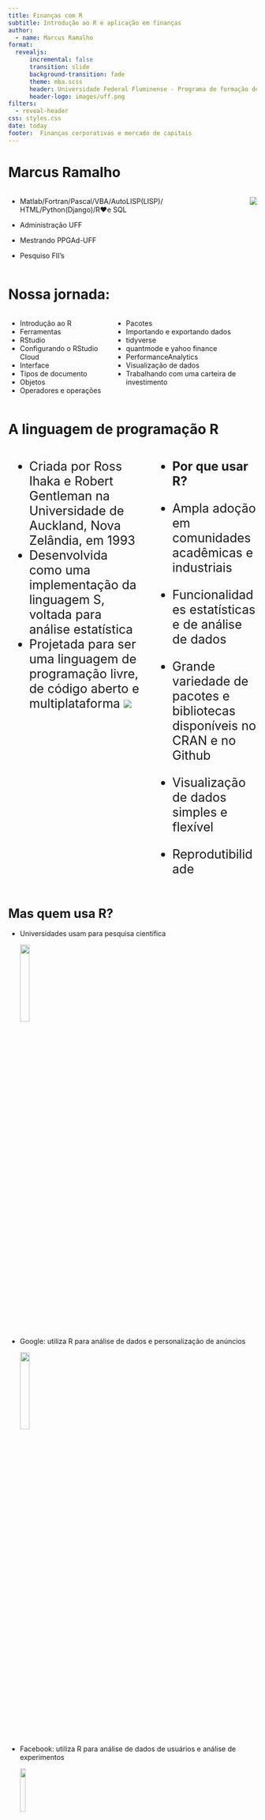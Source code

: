 ```yaml
---
title: Finanças com R
subtitle: Introdução ao R e aplicação em finanças
author:
  - name: Marcus Ramalho
format:
  revealjs:
      incremental: false
      transition: slide
      background-transition: fade
      theme: mba.scss
      header: Universidade Federal Fluminense - Programa de formação de executivos
      header-logo: images/uff.png
filters:
  - reveal-header
css: styles.css
date: today
footer:  Finanças corporativas e mercado de capitais
---
```


# Marcus Ramalho

::: columns
::: column
-   Matlab/Fortran/Pascal/VBA/AutoLISP(LISP)/
    HTML/Python(Django)/R❤️e SQL

-   Administração UFF

-   Mestrando PPGAd-UFF

-   Pesquiso FII's
:::

::: column
![](images/paste-1.png)
:::
:::

# Nossa jornada:

::: columns
::: {.column}
-   Introdução ao R
-   Ferramentas
-   RStudio
-   Configurando o RStudio Cloud
-   Interface
-   Tipos de documento
-   Objetos
-   Operadores e operações
:::

::: {.column}
-   Pacotes
-   Importando e exportando dados
-   tidyverse
-   quantmode e yahoo finance
-   PerformanceAnalytics
-   Visualização de dados
-   Trabalhando com uma carteira de investimento
:::
:::

# A linguagem de programação R 

::: columns
::: {.column style="font-size: 25px"}

-   Criada por Ross Ihaka e Robert Gentleman na Universidade de Auckland, Nova Zelândia, em 1993
-   Desenvolvida como uma implementação da linguagem S, voltada para análise estatística
-   Projetada para ser uma linguagem de programação livre, de código aberto e multiplataforma
![](https://uploads.cosx.org/2012/05/Ihaka-Gentleman.jpg)
:::

::: {.column style="font-size: 25px"}
-   **Por que usar R?**

-   Ampla adoção em comunidades acadêmicas e industriais

-   Funcionalidades estatísticas e de análise de dados

-   Grande variedade de pacotes e bibliotecas disponíveis no CRAN e no Github

-   Visualização de dados simples e flexível

-   Reprodutibilidade


:::
:::

# Mas quem usa R? {style="font-size:25px"}

-   Universidades usam para pesquisa científica

    ![](https://media.tenor.com/9ItR8nSuxE0AAAAC/thumbs-up-computer.gif){width="20%"}

-   Google: utiliza R para análise de dados e personalização de anúncios

    ![](https://media.tenor.com/DJUPce9V1WMAAAAC/google-logo.gif){width="20%"}

-   Facebook: utiliza R para análise de dados de usuários e análise de experimentos

    ![](https://media.tenor.com/O_Xz04m4F4AAAAAd/mark-zuckerberg-facebook.gif){width="15%"}

# Ferramentas {style="font-size: 25px"}

::: panel-tabset
## Rstudio

É o ambiente mais usado pela comunidade

![](https://www.rstudio.com/assets/img/og/rstudio-og-fb-1.jpg){width="80%"}

## RStudio Cloud

![](https://www.softcrylic.com/wp-content/uploads/2019/05/rstudio-cloud-the-perfect-environment-to-teach-r-programming-language-featured-img.jpg){width="80%"}

## VSCode

![](https://i.pinimg.com/originals/69/b1/38/69b1383bea713ea5648cb007e15a35b7.png){width="80%"}
:::

# RStudio, seu melhor amigo {style="font-size:20px"}

-   Interface amigável

    ![](https://media.tenor.com/yiVNLvmXTb0AAAAj/1979-joe-leads-efforts.gif){width="10%"}

-   Você não precisa ser programador pra usar

    ![](https://media.tenor.com/lNtmoshuUI8AAAAi/bahroo-hacker.gif){width="10%"}

-   Ele te da dicas e te ajuda a encontrar erros

    ![](https://media.tenor.com/zjMfbvji8FAAAAAi/%25E5%258A%25A9%25E3%2581%2591%25E3%2581%25A6-%25E3%2583%2598%25E3%2583%25AB%25E3%2583%2597.gif){width="10%"}

-   Ele te faz passar raiva, mas geralmente o problema está entre a cadeira e o PC

    ![](https://media.tenor.com/iHgOa-519TkAAAAM/angry-angry-panda.gif)

# Baixando o Rstudio - posit.co/download {style="font-size:15px"}

<div>

<iframe src="https://posit.co/" width="1800" height="550">

</iframe>

</div>

# Configurando o RStudio Cloud {style="font-size:15px"}

-   Crie uma conta na posit cloud : [posit.cloud](https://posit.cloud/login?code=pRbFSqzFHAiBuJeAOFPm9qEFiIbKzT) ☁️

-   Crie um projeto

![](https://i.pinimg.com/originals/64/b5/85/64b5854a0264f215c7e425fd954ab98a.png){width="60%"}

# Vamos explorar o RStudio {style="font-size:25px"}

-   Elementos da interface

-   Tipos de documentos: r script; MD; RMD; QMD

![](https://media.tenor.com/7F2M-UN_d0sAAAAC/swinging-by-im-here.gif)

# Objetos {style="font-size:25px"}

-   Os objetos são elementos fundamentais para armazenar e manipular dados.

-   Eles podem conter diferentes tipos de informações, como números, textos, vetores, matrizes, data frames, entre outros.

![](https://media.tenor.com/Jm6tMdRfgooAAAAi/%25E6%2583%258A%25E5%2596%259C%25E5%259C%25A8%25E9%2587%258C%25E9%259D%25A2-%25E7%25A4%25BC%25E7%2589%25A9.gif)

::: callout-note
## Atenção!!

Não confunda Objeto com variável, ela representa através de um nome um valor armazenado em uma unidade de memória do computador. Usamos ela para acessar o conteúdo dos nossos objetos.
:::

# Operadores {style="font-size:25px"}

**São eles que permitem realizar operações lógicas, aritiméticas e de atribuição**

\huge

```r
#| echo: true
#| message: false
#| eval: false


# Operadores Aritméticos
x <- 10 + 5 - 2
y <- 3 * x

# Operadores de Comparação
z <- x > y
z <- x < y

# Operadores Lógicos
resultado <- (x > 5) & (y < 10)
resultado <- (x > 5) | (y < 10)

# Operadores de Atribuição
nome <- "João"
nome="João"
nome=="João"

# Operadores de Indexação
vetor <- c(1, 2, 3)
elemento <- vetor[2]



```

\normalsize

# Variáveis

```r

#| echo: true
#| message: false
#| eval: false
# Variável numérica
num <- 10
print(class(num))  # Imprime "numeric"

# Variável de caractere (string)
char <- "Hello, world!"
print(class(char))  # Imprime "character"

# Vetor numérico
vetor_num <- c(1, 2, 3, 4, 5)
print(class(vetor_num))  # Imprime "numeric"

# Vetor de caracteres
vetor_char <- c("maçã", "banana", "laranja")
print(class(vetor_char))  # Imprime "character"

# Fator (variável categórica)
fator <- factor(c("sim", "não", "sim", "sim"))
print(class(fator))  # Imprime "factor"

# Lista
lista <- list(nome = "João", idade = 30, cidade = "São Paulo")
print(class(lista))  # Imprime "list"

# Matriz
matriz <- matrix(c(1, 2, 3, 4, 5, 6), nrow = 2, ncol = 3)
print(class(matriz))  # Imprime "matrix"

# Data frame
data_frame <- data.frame(nome = c("João", "Maria"), idade = c(30, 25))
print(class(data_frame))  # Imprime "data.frame"

# Vetor lógico (booleano)
vetor_logico <- c(TRUE, FALSE, TRUE)
print(class(vetor_logico))  # Imprime "logical"

# Data (tipo de data/hora)
data_hora <- Sys.time()
print(class(data_hora))  # Imprime "POSIXct" ou "POSIXt"

```

# Pacotes

::: columns
::: {.column style="font-size: 25px"}
![](https://media.tenor.com/fZ61hTnPKMYAAAAC/love-love-pack.gif)
:::

::: {.column style="font-size: 25px"}
-   Os pacotes são bibliotecas de código escritas por desenvolvedores e comunidade do R.
-   Fornecem recursos adicionais que expandem as capacidades do R.
-   Permitem realizar análises estatísticas, visualizações de dados, aprendizado de máquina e muito mais.
:::
:::

# Por que usar pacotes? {style="font-size:25px"}

::: columns
::: {.column style="font-size: 25px"}
-   Os pacotes oferecem funcionalidades especializadas, otimizadas e testadas para tarefas específicas.
-   Permitem economizar tempo e esforço, aproveitando códigos e algoritmos já implementados.
-   A comunidade do R contribui com uma ampla variedade de pacotes, garantindo opções para diferentes áreas de aplicação.
:::

::: {.column style="font-size: 25px"}
![](https://media.tenor.com/8rDz-phclxUAAAAC/eu-quero.gif){width="80%"}
:::
:::

# Como usar? {style="font-size:25px"}

Você pode instalar e carregar pela interface ou...

```r
#| eval: false
#| echo: true
# Instalação de um pacote
install.packages("ggplot2")

# Carregamento de um pacote
library(ggplot2)

# Utilização de uma função do pacote
ggplot2::qplot(x, y, data = df)

```

# Importando dados {style="font-size:25px"}

É possível importar arquivos usando a interface ou comandos usando alguns pacotes

```r
#| eval: false
#| echo: true


library(readr)
dados_csv <- read_csv("dados.csv")

library(readxl)
dados_excel <- read_excel("dados.xlsx")

library(rio)
import("dados.xlsx")

library(httr)
resposta <- GET("https://api.exemplo.com/dados")
dados_api <- content(resposta, "parsed")
```

# Tidyverse {style="font-size:25px"}

É um conjunto de pacotes do R projetados para facilitar a manipulação, visualização e análise de dados.

![](https://rviews.rstudio.com/post/2017-06-09-What-is-the-tidyverse_files/tidyverse1.png)

# Filosofia {style="font-size:25px"}

-   "Dados desarrumados" (messy data) são difíceis de trabalhar.

-   O tidyverse segue o princípio de "dados arrumados" (tidy data), que são estruturados de maneira consistente e organizada, isso permite trabalhar de forma programática com os pacotes do tidyverse.

    ![](https://d33wubrfki0l68.cloudfront.net/6f1ddb544fc5c69a2478e444ab8112fb0eea23f8/91adc/images/tidy-1.png)

-   Cada variável deve ter sua própria coluna

-   Cada observação deve ter sua prórpia linha

-   Cada valor deve ter sua própria célula

# Exemplo de aplicação do tidyverse {style="font-size:20px"}

\huge

```r
#| echo: true


library(tidyverse)

# Carregar o conjunto de dados "mpg"
data(mpg)

# Manipulação de dados usando dplyr
dados_filtrados <- mpg %>%
  filter(cyl == 4 & drv == "f") %>%
  select(manufacturer, model, hwy)

# Visualização usando ggplot2
ggplot(dados_filtrados, aes(x = manufacturer, y = hwy)) +
  geom_point() +
  labs(x = "Fabricante", y = "Consumo de combustível (mpg)")

```

\normalsize

# Dados de preço de ativos usando o pacote quantmode {style="font-size:20px"}

::: columns
::: {.column style="font-size: 20px"}
**Yahoo Finance:**

-   Uma das principais fontes de dados financeiros online.
-   Oferece uma ampla cobertura de ações, índices, moedas e dados financeiros de empresas.
-   O pacote quantmod utiliza a API(Interface de Programação de Aplicação)do Yahoo Finance para acessar esses dados.

**quantmod:**

-   Pacote do R para análise financeira.
-   Funcionalidades para obter series históricas de preço de ativos financeiros.
-   Amplamente utilizado por traders, analistas e pesquisadores financeiros.
:::

::: {.column style="font-size: 20px"}
```r
#| echo: true
#| message: false

library(quantmod)

ticker <- "^BVSP"
getSymbols(ticker, src = "yahoo")
(dados_precos <- BVSP$BVSP.Close)

```
:::
:::

# Performance analytics {style="font-size:20px"}

::: columns
::: {.column style="font-size: 20px"}
-   O pacote PerformanceAnalytics no R é uma ferramenta para análise de desempenho de investimentos e medidas de risco.
-   Vamos usar em conjunto com o quantmode para obter um grafico de retornos de um ativo por exemplo
:::

::: {.column style="font-size: 20px"}
```r
#| echo: true
#| message: false

library(PerformanceAnalytics)

# Baixando dados de preços históricos
getSymbols("^BVSP",
           from = "2023-04-30",
             to = "2023-06-02")

# Calculando retornos diários
retornos <- Return.calculate(Cl(BVSP))

# Calculando retorno anualizado
retorno_anualizado <- Return.annualized(retornos, scale = 252)

# Criando gráfico de retornos
plot(retornos, main = "Gráfico de Retornos")

```
:::
:::

# Podemos melhorar aquele gráfico {style="font-size:20px"}

::: panel-tabset
## Estático ou...

```r
#| echo: true
#| message: false

retornos <- timetk::tk_tbl(retornos, rename_index ="Date") %>%
  drop_na()

g1 <- ggplot(data = retornos, aes(x = Date, y = BVSP.Close)) +
  geom_line(color = "blue") +
  labs(title = "Gráfico de Retornos", x = "Data", y = "Retornos") +
  theme_minimal()
g1
```

## Interativo

```r
#| echo: true
#| message: false
plotly::ggplotly(g1)
```
:::

# Trabalhando com um portifólio ou carteira {style="font-size:20px"}

-   Criar um novo projeto no RStudio cloud (ou posit cloud)
-   Criar um portifólio com 5 ativos ou mais (consultar no yahoo finance)
-   Baixar os dados de preço
-   Visualizar o gráfico de preços mensais dos ativos
-   Calcular e visualizar os retornos mensais
-   Explorar outras funções (se der tempo)